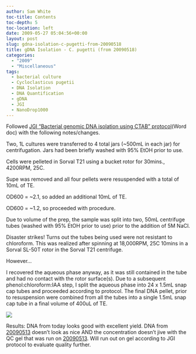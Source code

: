 ```yaml
---
author: Sam White
toc-title: Contents
toc-depth: 5
toc-location: left
date: 2009-05-27 05:04:56+00:00
layout: post
slug: gdna-isolation-c-pugetti-from-20090518
title: gDNA Isolation - C. pugetti (from 20090518)
categories:
  - "2009"
  - "Miscellaneous"
tags:
  - bacterial culture
  - Cycloclasticus pugetii
  - DNA Isolation
  - DNA Quantification
  - gDNA
  - JGI
  - NanoDrop1000
---
```


Followed [JGI "Bacterial genomic DNA isolation using CTAB" protocol](https://my.jgi.doe.gov/general/protocols/DNA_Isolation_Bacterial_CTAB_Protocol.doc)(Word doc) with the following notes/changes.

Two, 1L cultures were transferred to 4 total jars (~500mL in each jar) for centrifugation. Jars had been briefly washed with 95% EtOH prior to use.

Cells were pelleted in Sorval T21 using a bucket rotor for 30mins., 4200RPM, 25C.

Supe was removed and all four pellets were resuspended with a total of 10mL of TE.

OD600 = ~2.1, so added an additional 10mL of TE.

OD600 = ~1.2, so proceeded with procedure.

Due to volume of the prep, the sample was split into two, 50mL centrifuge tubes (washed with 95% EtOH prior to use) prior to the addition of 5M NaCl.

Disaster strikes! Turns out the tubes being used were not resistant to chloroform. This was realized after spinning at 18,000RPM, 25C 10mins in a Sorval SL-50T rotor in the Sorval T21 centrifuge.

However...

I recovered the aqueous phase anyway, as it was still contained in the tube and had no contact with the rotor surface(s). Due to a subsequent phenol:chloroform:IAA step, I split the aqueous phase into 24 x 1.5mL snap cap tubes and proceeded according to protocol. The final DNA pellet, prior to resuspension were combined from all the tubes into a single 1.5mL snap cap tube in a final volume of 400uL of TE.

![](https://eagle.fish.washington.edu/Arabidopsis/20090528%20gDNA%20SJW.bmp)

Results: DNA from today looks good with excellent yield. DNA from [20090513](/Sam%27s+Working+Notebook+Jan-May+2009#sjw20090513) doesn't look as nice AND the concentration doesn't jive with the QC gel that was run on [20090513](/Sam%27s+Working+Notebook+Jan-May+2009#sjw20090513). Will run out on gel according to JGI protocol to evaluate quality further.

